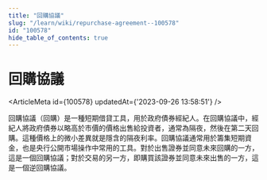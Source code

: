 ```yaml
---
title: "回購協議"
slug: "/learn/wiki/repurchase-agreement--100578"
id: "100578"
hide_table_of_contents: true
---
```



# 回購協議

<ArticleMeta id={100578} updatedAt={'2023-09-26 13:58:51'} />
<div className='border-solid border-b border-t-0 my-4 border-[var(--ifm-color-gray-300)]' />

回購協議（回購）是一種短期借貸工具，用於政府債券經紀人。在回購協議中，經紀人將政府債券以略高於市價的價格出售給投資者，通常為隔夜，然後在第二天回購。這種價格上的微小差異就是隱含的隔夜利率。回購協議通常用於籌集短期資金，也是央行公開市場操作中常用的工具。對於出售證券並同意未來回購的一方，這是一個回購協議；對於交易的另一方，即購買該證券並同意未來出售的一方，這是一個逆回購協議。
